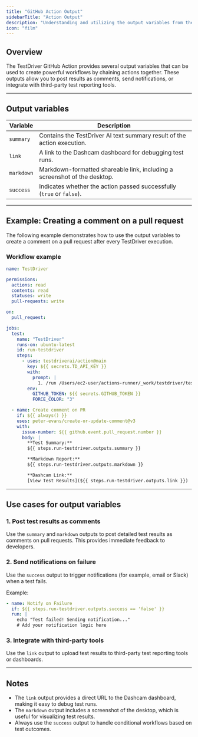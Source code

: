 ```yaml
---
title: "GitHub Action Output"
sidebarTitle: "Action Output"
description: "Understanding and utilizing the output variables from the TestDriver GitHub Action"
icon: "film"
---
```


## Overview

The TestDriver GitHub Action provides several output variables that can be used to create powerful workflows by chaining actions together. These outputs allow you to post results as comments, send notifications, or integrate with third-party test reporting tools.

---

## Output variables

| Variable   | Description                                                               |
| ---------- | ------------------------------------------------------------------------- |
| `summary`  | Contains the TestDriver AI text summary result of the action execution.   |
| `link`     | A link to the Dashcam dashboard for debugging test runs.                  |
| `markdown` | Markdown-formatted shareable link, including a screenshot of the desktop. |
| `success`  | Indicates whether the action passed successfully (`true` or `false`).     |

---

## Example: Creating a comment on a pull request

The following example demonstrates how to use the output variables to create a comment on a pull request after every TestDriver execution.

### Workflow example

```yaml [expandable]
name: TestDriver

permissions:
  actions: read
  contents: read
  statuses: write
  pull-requests: write

on:
  pull_request:

jobs:
  test:
    name: "TestDriver"
    runs-on: ubuntu-latest
    id: run-testdriver
    steps:
      - uses: testdriverai/action@main
        key: ${{ secrets.TD_API_KEY }}
        with:
          prompt: |
            1. /run /Users/ec2-user/actions-runner/_work/testdriver/testdriver/.testdriver/test.yaml
        env:
          GITHUB_TOKEN: ${{ secrets.GITHUB_TOKEN }}
          FORCE_COLOR: "3"

  - name: Create comment on PR
    if: ${{ always() }}
    uses: peter-evans/create-or-update-comment@v3
    with:
      issue-number: ${{ github.event.pull_request.number }}
      body: |
        **Test Summary:**
        ${{ steps.run-testdriver.outputs.summary }}

        **Markdown Report:**
        ${{ steps.run-testdriver.outputs.markdown }}

        **Dashcam Link:**
        [View Test Results](${{ steps.run-testdriver.outputs.link }})
```

---

## Use cases for output variables

### 1. Post test results as comments

Use the `summary` and `markdown` outputs to post detailed test results as comments on pull requests. This provides immediate feedback to developers.

### 2. Send notifications on failure

Use the `success` output to trigger notifications (for example, email or Slack) when a test fails.

Example:

```yaml
- name: Notify on Failure
  if: ${{ steps.run-testdriver.outputs.success == 'false' }}
  run: |
    echo "Test failed! Sending notification..."
    # Add your notification logic here
```

### 3. Integrate with third-party tools

Use the `link` output to upload test results to third-party test reporting tools or dashboards.

---

## Notes

- The `link` output provides a direct URL to the Dashcam dashboard, making it easy to debug test runs.
- The `markdown` output includes a screenshot of the desktop, which is useful for visualizing test results.
- Always use the `success` output to handle conditional workflows based on test outcomes.
